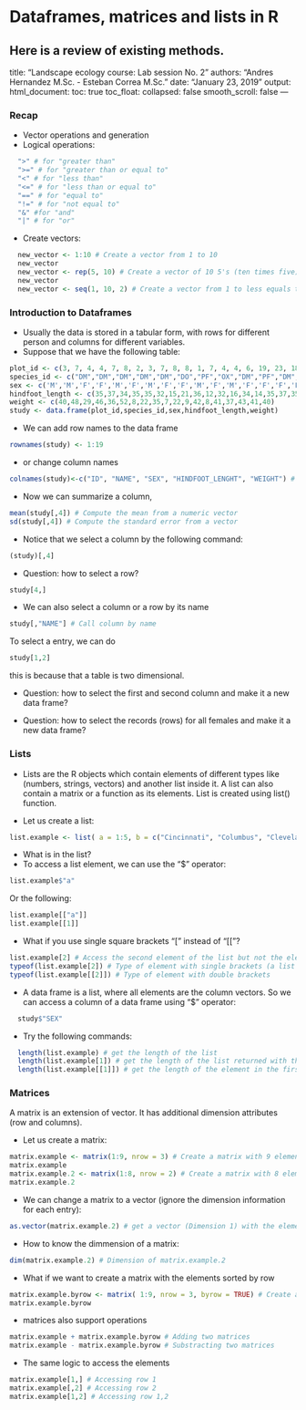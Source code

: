 # Dataframes, matrices and lists in R {#week2}

Here is a review of existing methods.
---
title: "Landscape ecology course: Lab session No. 2"
authors: "Andres Hernandez M.Sc. - Esteban Correa M.Sc."
date: "January 23, 2019"
output:
  html_document:
    toc: true
    toc_float:
      collapsed: false
      smooth_scroll: false
---

### Recap
* Vector operations and generation
* Logical operations:

```r
  ">" # for "greater than"
  ">=" # for "greater than or equal to"
  "<" # for "less than"
  "<=" # for "less than or equal to"
  "==" # for "equal to"
  "!=" # for "not equal to"
  "&" #for "and"
  "|" # for "or"
```

* Create vectors:
```r
  new_vector <- 1:10 # Create a vector from 1 to 10
  new_vector
  new_vector <- rep(5, 10) # Create a vector of 10 5's (ten times five)
  new_vector
  new_vector <- seq(1, 10, 2) # Create a vector from 1 to less equals to 10 but with step of 2
```

### Introduction to Dataframes
* Usually the data is stored in a tabular form, with rows for different person and columns for different variables.
* Suppose that we have the following table:

```r
plot_id <- c(3, 7, 4, 4, 7, 8, 2, 3, 7, 8, 8, 1, 7, 4, 4, 6, 19, 23, 18)
species_id <- c("DM","DM","DM","DM","DM","DO","PF","OX","DM","PF","DM","PF","DM","PF","DM","DM","DM","DM","DM")
sex <- c('M','M','F','F','M','F','M','F','F','M','F','M','F','F','F','F','F','F','F')
hindfoot_length <- c(35,37,34,35,35,32,15,21,36,12,32,16,34,14,35,37,35,35,33)
weight <- c(40,48,29,46,36,52,8,22,35,7,22,9,42,8,41,37,43,41,40)
study <- data.frame(plot_id,species_id,sex,hindfoot_length,weight)
```

* We can add row names to the data frame
```r
rownames(study) <- 1:19
```

* or change column names
```r
colnames(study)<-c("ID", "NAME", "SEX", "HINDFOOT_LENGHT", "WEIGHT") # Assign names to the dataframe column
```

* Now we can summarize a column,
```r
mean(study[,4]) # Compute the mean from a numeric vector
sd(study[,4]) # Compute the standard error from a vector
```

* Notice that we select a column by the following command:
```r
(study)[,4]
```

* Question: how to select a row?
```r
study[4,]
```

* We can also select a column or a row by its name
```r
study[,"NAME"] # Call column by name
```

To select a entry, we can do
```r
study[1,2]
```

this is because that a table is two dimensional.

* Question: how to select the first and second column and make it a new data frame?

* Question: how to select the records (rows) for all females and make it a new data frame?

### Lists
* Lists are the R objects which contain elements of different types like (numbers, strings, vectors) and another list inside it. A list can also contain a matrix or a function as its elements. List is created using list() function.

* Let us create a list: 
```r
list.example <- list( a = 1:5, b = c("Cincinnati", "Columbus", "Cleveland"), c = study)
```

* What is in the list?
* To access a list element, we can use the "$" operator:

```r
list.example$"a"
```

Or the following:
```r
list.example[["a"]]
list.example[[1]]
```

* What if you use single square brackets "[" instead of "[["?
```r
list.example[2] # Access the second element of the list but not the elements within
typeof(list.example[2]) # Type of element with single brackets (a list with the elements of the first position)
typeof(list.example[[2]]) # Type of element with double brackets
```

* A data frame is a list, where all elements are the column vectors.
So we can access a column of a data frame using "$" operator:
```r
  study$"SEX"
```

* Try the following commands:
```r
  length(list.example) # get the length of the list 
  length(list.example[1]) # get the length of the list returned with the elements of the first position (some ackward notation of r) 
  length(list.example[[1]]) # get the length of the element in the first position of the list 
```

### Matrices
A matrix is an extension of vector. It has additional dimension attributes (row and columns).

* Let us create a matrix:
```r
matrix.example <- matrix(1:9, nrow = 3) # Create a matrix with 9 elements and 3 rows (columns are automatically adjusted).
matrix.example
matrix.example.2 <- matrix(1:8, nrow = 2) # Create a matrix with 8 elements (1 to 8) and 2 rows.
matrix.example.2
```

* We can change a matrix to a vector (ignore the dimension information for each entry):

```r
as.vector(matrix.example.2) # get a vector (Dimension 1) with the elements of matrix.example.2
```

* How to know the dimmension of a matrix:
```r
dim(matrix.example.2) # Dimension of matrix.example.2
```

* What if we want to create a matrix with the elements sorted by row 
```r
matrix.example.byrow <- matrix( 1:9, nrow = 3, byrow = TRUE) # Create a matrix with elements by row. 
matrix.example.byrow
```
* matrices also support operations
```r
matrix.example + matrix.example.byrow # Adding two matrices
matrix.example - matrix.example.byrow # Substracting two matrices
```

* The same logic to access the elements
```r
matrix.example[1,] # Accessing row 1
matrix.example[,2] # Accessing row 2
matrix.example[1,2] # Accessing row 1,2
```
